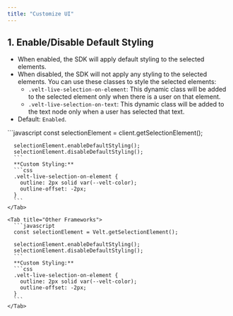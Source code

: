 ```yaml
---
title: "Customize UI"
---
```


## 1. Enable/Disable Default Styling
- When enabled, the SDK will apply default styling to the selected elements.
- When disabled, the SDK will not apply any styling to the selected elements. You can use these classes to style the selected elements:
  - `.velt-live-selection-on-element`: This dynamic class will be added to the selected element only when there is a user on that element.
  - `.velt-live-selection-on-text`: This dynamic class will be added to the text node only when a user has selected that text.
- Default: `Enabled`.

<Tabs>
    <Tab title="React / Next.js">
      ```javascript
      const selectionElement = client.getSelectionElement();

      selectionElement.enableDefaultStyling();
      selectionElement.disableDefaultStyling();
      ```
      **Custom Styling:**
      ```css
      .velt-live-selection-on-element {
        outline: 2px solid var(--velt-color);
        outline-offset: -2px;
      }
      ```
    </Tab>

    <Tab title="Other Frameworks">
      ```javascript
      const selectionElement = Velt.getSelectionElement();

      selectionElement.enableDefaultStyling();
      selectionElement.disableDefaultStyling();
      ```
      **Custom Styling:**
      ```css
      .velt-live-selection-on-element {
        outline: 2px solid var(--velt-color);
        outline-offset: -2px;
      }
      ```
    </Tab>
</Tabs> 